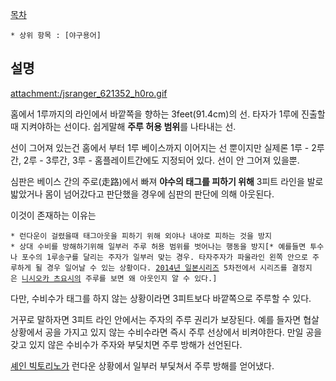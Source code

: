 [[목차]]
 * 상위 항목 : [야구용어]
== 설명 ==
attachment:/jsranger_621352_h0ro.gif

홈에서 1루까지의 라인에서 바깥쪽을 향하는 3feet(91.4cm)의 선. 타자가 1루에 진출할때 지켜야하는 선이다. 쉽게말해 '''주루 허용 범위'''를 나타내는 선.

선이 그어져 있는건 홈에서 부터 1루 베이스까지 이어지는 선 뿐이지만 실제론 1루 - 2루간, 2루 - 3루간, 3루 - 홈플레이트간에도 지정되어 있다. 선이 안 그어져 있을뿐. 

심판은 베이스 간의 주로(走路)에서 빠져 '''야수의 태그를 피하기 위해''' 3피트 라인을 발로 밟았거나 몸이 넘어갔다고 판단했을 경우에 심판의 판단에 의해 아웃된다.

이것이 존재하는 이유는 
 * 런다운이 걸렸을때 태그아웃을 피하기 위해 외야나 내야로 피하는 것을 방지
 * 상대 수비를 방해하기위해 일부러 주루 허용 범위를 벗어나는 행동을 방지[* 예를들면 투수나 포수의 1루송구를 달리는 주자가 일부러 맞는 경우. 타자주자가 파울라인 왼쪽 안으로 주루하게 될 경우 일어날 수 있는 상황이다. [[2014년 일본시리즈]] 5차전에서 시리즈를 결정지은 [[니시오카 츠요시]]의 주루를 보면 왜 아웃인지 알 수 있다.]

다만, 수비수가 태그를 하지 않는 상황이라면 3피트보다 바깥쪽으로 주루할 수 있다.

거꾸로 말하자면 3피트 라인 안에서는 주자의 주루 권리가 보장된다. 예를 들자면 협살 상황에서 공을 가지고 있지 않는 수비수라면 즉시 주루 선상에서 비켜야한다. 만일 공을 갖고 있지 않은 수비수가 주자와 부딫치면 주루 방해가 선언된다.

{{{#!html
<video src="http://mediadownloads.mlb.com/mlbam/2009/05/07/mlbtv_phinyn_4467307_1m.mp4" controls ></video> 
}}}
[[셰인 빅토리노]]가 런다운 상황에서 일부러 부딫쳐서 주루 방해를 얻어냈다.
